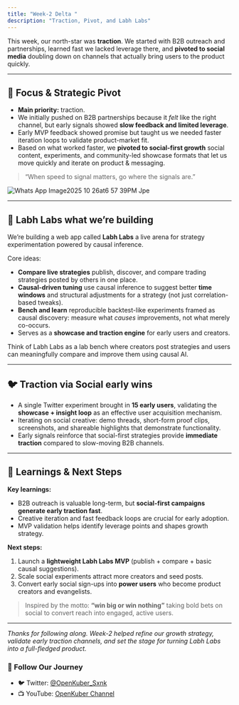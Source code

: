 ```yaml
---
title: "Week-2 Delta "
description: "Traction, Pivot, and Labh Labs"
---
```


This week, our north-star was **traction**. We started with B2B outreach and partnerships, learned fast we lacked leverage there, and **pivoted to social media** doubling down on channels that actually bring users to the product quickly.

---

## 🎯 Focus & Strategic Pivot

- **Main priority:** traction.
- We initially pushed on B2B partnerships because it _felt_ like the right channel, but early signals showed **slow feedback and limited leverage**.
- Early MVP feedback showed promise but taught us we needed faster iteration loops to validate product-market fit.
- Based on what worked faster, we **pivoted to social-first growth** social content, experiments, and community-led showcase formats that let us move quickly and iterate on product & messaging.

> “When speed to signal matters, go where the signals are.”

![Whats App Image2025 10 26at6 57 39PM Jpe](/images/WhatsAppImage2025-10-26at6.57.39PM.jpeg)

---

## 🧪 Labh Labs  what we’re building

We’re building a web app called **Labh Labs**  a live arena for strategy experimentation powered by causal inference.

Core ideas:

- **Compare live strategies**  publish, discover, and compare trading strategies posted by others in one place.
- **Causal-driven tuning** use causal inference to suggest better **time windows** and structural adjustments for a strategy (not just correlation-based tweaks).
- **Bench and learn** reproducible backtest-like experiments framed as causal discovery: measure what _causes_ improvements, not what merely co-occurs.
- Serves as a **showcase and traction engine** for early users and creators.

Think of Labh Labs as a lab bench where creators post strategies and users can meaningfully compare and improve them using causal AI.

---

## 🐦 Traction via Social early wins

- A single Twitter experiment brought in **15 early users**, validating the **showcase + insight loop** as an effective user acquisition mechanism.
- Iterating on social creative: demo threads, short-form proof clips, screenshots, and shareable highlights that demonstrate functionality.
- Early signals reinforce that social-first strategies provide **immediate traction** compared to slow-moving B2B channels.

---

## 🔁 Learnings & Next Steps

**Key learnings:**

- B2B outreach is valuable long-term, but **social-first campaigns generate early traction fast**.
- Creative iteration and fast feedback loops are crucial for early adoption.
- MVP validation helps identify leverage points and shapes growth strategy.

**Next steps:**

1. Launch a **lightweight Labh Labs MVP** (publish + compare + basic causal suggestions).
2. Scale social experiments attract more creators and seed posts.
3. Convert early social sign-ups into **power users** who become product creators and evangelists.

> Inspired by the motto: **“win big or win nothing”** taking bold bets on social to convert reach into engaged, active users.

---

_Thanks for following along. Week-2 helped refine our growth strategy, validate early traction channels, and set the stage for turning Labh Labs into a full-fledged product._

### 🔗 Follow Our Journey

- 🐦 Twitter: [@OpenKuber_Sxnk](https://x.com/OpenKuber_Sxnk)
- 📺 YouTube: [OpenKuber Channel](https://www.youtube.com/@OpenKuber)